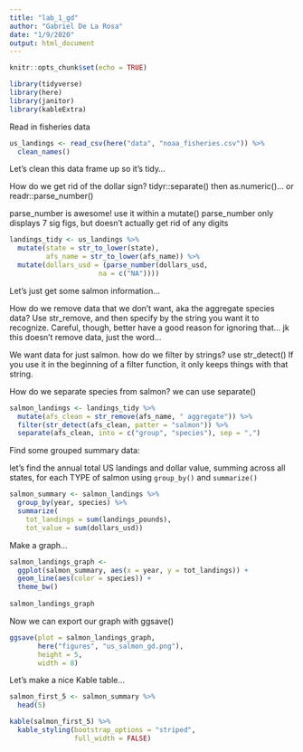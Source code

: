 ```yaml
---
title: "lab_1_gd"
author: "Gabriel De La Rosa"
date: "1/9/2020"
output: html_document
---
```


```r
knitr::opts_chunk$set(echo = TRUE)

library(tidyverse)
library(here)
library(janitor)
library(kableExtra)

```

Read in fisheries data

```r
us_landings <- read_csv(here("data", "noaa_fisheries.csv")) %>% 
  clean_names()
```

Let's clean this data frame up so it's tidy...

How do we get rid of the dollar sign?
tidyr::separate() then as.numeric()...
or readr::parse_number()

parse_number is awesome! use it within a mutate()
parse_number only displays 7 sig figs, but doesn't actually get rid of any digits


```r

landings_tidy <- us_landings %>% 
  mutate(state = str_to_lower(state),
         afs_name = str_to_lower(afs_name)) %>% 
  mutate(dollars_usd = (parse_number(dollars_usd,
                      na = c("NA"))))
```


Let's just get some salmon information...

How do we remove data that we don't want, aka the aggregate species data?
Use str_remove, and then specify by the string you want it to recognize. 
Careful, though, better have a good reason for ignoring that... jk this doesn't remove data, just the word...

We want data for just salmon. how do we filter by strings? use str_detect()
If you use it in the beginning of a filter function, it only keeps things with that string.

How do we separate species from salmon? we can use separate() 

```r

salmon_landings <- landings_tidy %>% 
  mutate(afs_clean = str_remove(afs_name, " aggregate")) %>% 
  filter(str_detect(afs_clean, patter = "salmon")) %>% 
  separate(afs_clean, into = c("group", "species"), sep = ",")

```


Find some grouped summary data:

let's find the annual total US landings and dollar value, summing across all states, for each TYPE of salmon using `group_by()` and `summarize()`

```r
salmon_summary <- salmon_landings %>% 
  group_by(year, species) %>% 
  summarize(
    tot_landings = sum(landings_pounds),
    tot_value = sum(dollars_usd))
```


Make a graph...

```r

salmon_landings_graph <- 
  ggplot(salmon_summary, aes(x = year, y = tot_landings)) +
  geom_line(aes(color = species)) +
  theme_bw()
  
salmon_landings_graph

```

Now we can export our graph with ggsave()

```r

ggsave(plot = salmon_landings_graph, 
       here("figures", "us_salmon_gd.png"),
       height = 5, 
       width = 8)

```


Let's make a nice Kable table...


```r
salmon_first_5 <- salmon_summary %>% 
  head(5)
```

```r

kable(salmon_first_5) %>% 
  kable_styling(bootstrap_options = "striped",
                full_width = FALSE)

```

